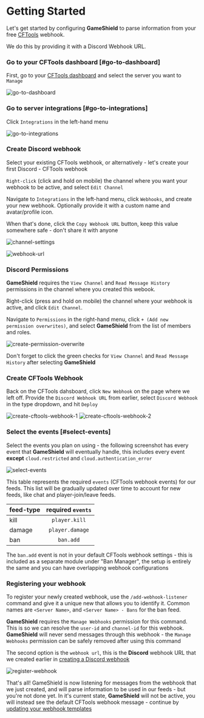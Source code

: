 
# Getting Started

Let's get started by configuring **GameShield** to parse information from your free [CFTools]() webhook.

We do this by providing it with a Discord Webhook URL. 

<Steps>

### Go to your CFTools dashboard [#go-to-dashboard]

First, go to your [CFTools dashboard](https://app.cftools.cloud/dashboard) and select the server you want to `Manage`

![go-to-dashboard](/images/guides/cftools-server-api-id/go-to-dashboard.png)

### Go to server integrations [#go-to-integrations]

Click `Integrations` in the left-hand menu

![go-to-integrations](/images/guides/gameshield-getting-started/go-to-integrations.png)

### Create Discord webhook

Select your existing CFTools webhook, or alternatively - let's create your first Discord - CFTools webhook

`Right-click` (click and hold on mobile) the channel where you want your webhook to be active, and select `Edit Channel`

Navigate to `Integrations` in the left-hand menu, click `Webhooks`, and create your new webhook. Optionally provide it with a custom name and avatar/profile icon.

When that's done, click the `Copy Webhook URL` button, keep this value somewhere safe - don't share it with anyone

![channel-settings](/images/guides/gameshield-getting-started/channel-settings.png)

![webhook-url](/images/guides/gameshield-getting-started/webhook-url.png)

### Discord Permissions

**GameShield** requires the `View Channel` and `Read Message History` permissions in the channel where you created this webook.

Right-click (press and hold on mobile) the channel where your webhook is active, and click `Edit Channel`.

Navigate to `Permissions` in the right-hand menu, click `+ (Add new permission overwrites)`, and select **GameShield** from the list of members and roles.

![create-permission-overwrite](/images/guides/gameshield-getting-started/create-permission-overwrite.png)

<Callout>Don't forget to click the green checks for `View Channel` and `Read Message History` after selecting **GameShield**</Callout>

### Create CFTools Webhook

Back on the CFTools dahsboard, click `New Webhook` on the page where we left off. Provide the `Discord Webhook URL` from earlier, select `Discord Webhook` in the type dropdown, and hit `Deploy`

![create-cftools-webhook-1](/images/guides/gameshield-getting-started/create-cftools-webhook-1.png)
![create-cftools-webhook-2](/images/guides/gameshield-getting-started/create-cftools-webhook-2.png)

### Select the events [#select-events]

Select the events you plan on using - the following screenshot has every event that **GameShield** will eventually handle, this includes every event **except** `cloud.restricted` and `cloud.authentication_error`

![select-events](/images/guides/gameshield-getting-started/select-events.png)

This table represents the required `events` (CFTools webhook events) for our feeds. This list will be gradually updated over time to account for new feeds, like chat and player-join/leave feeds.

| feed-type   | required `events` |
| :----- | :----: |
| kill    |  `player.kill`   |
| damage | `player.damage`  |
| ban | `ban.add` |

<Callout>The `ban.add` event is not in your default CFTools webhook settings - this is included as a separate module under "Ban Manager", the setup is entirely the same and you can have overlapping webhook configurations</Callout>

### Registering your webhook

To register your newly created webhook, use the `/add-webhook-listener` command and give it a unique new that allows you to identify it. Common names are `<Server Name>`, and `<Server Name> - Bans` for the ban feed.

<Callout>**GameShield** requires the `Manage Webhooks` permission for this command. This is so we can resolve the `user-id` and `channel-id` for this webhook. **GameShield** will never send messages through this webhook - the `Manage Webhooks` permission can be safely removed after using this command</Callout>

The second option is the `webhook url`, this is the **Discord** webhook URL that we created earlier in [creating a Discord webhook](#create-discord-webhook)

![register-webhook](/images/guides/gameshield-getting-started/register-webhook.png)

<Callout type="info">That's all! GameShield is now listening for messages from the webhook that we just created, and will parse information to be used in our feeds - but you're not done yet. In it's current state, **GameShield** will not be active, you will instead see the default CFTools webhook message - continue by [updating your webhook templates](/docs/gameshield-updating-webhook-templates)</Callout>

</Steps>
